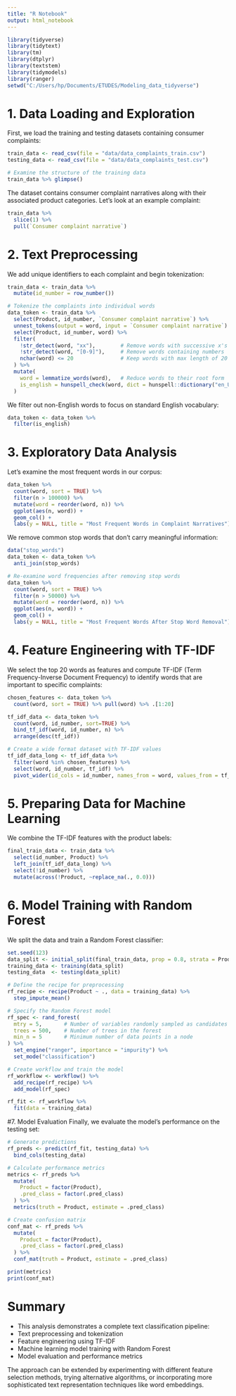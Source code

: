 ---
title: "R Notebook"
output: html_notebook
---

```{r, echo=FALSE, warning=FALSE}

library(tidyverse)
library(tidytext)
library(tm)
library(dtplyr)
library(textstem)
library(tidymodels)
library(ranger)
setwd("C:/Users/hp/Documents/ETUDES/Modeling_data_tidyverse")

```

# 1. Data Loading and Exploration

First, we load the training and testing datasets containing consumer complaints:

```{r}
train_data <- read_csv(file = "data/data_complaints_train.csv")
testing_data <- read_csv(file = "data/data_complaints_test.csv")

# Examine the structure of the training data
train_data %>% glimpse()
```

The dataset contains consumer complaint narratives along with their associated product categories. Let's look at an example complaint:

```{r}
train_data %>% 
  slice(1) %>% 
  pull(`Consumer complaint narrative`)

```

# 2. Text Preprocessing

We add unique identifiers to each complaint and begin tokenization:

```{r}
train_data <- train_data %>% 
  mutate(id_number = row_number())

# Tokenize the complaints into individual words
data_token <- train_data %>% 
  select(Product, id_number, `Consumer complaint narrative`) %>% 
  unnest_tokens(output = word, input = `Consumer complaint narrative`) %>% 
  select(Product, id_number, word) %>%
  filter(
    !str_detect(word, "xx"),        # Remove words with successive x's
    !str_detect(word, "[0-9]"),     # Remove words containing numbers
    nchar(word) <= 20               # Keep words with max length of 20
  ) %>% 
  mutate(
    word = lemmatize_words(word),   # Reduce words to their root form
    is_english = hunspell_check(word, dict = hunspell::dictionary("en_US"))
  ) 

```

We filter out non-English words to focus on standard English vocabulary:

```{r}

data_token <- data_token %>% 
  filter(is_english)
```

# 3. Exploratory Data Analysis

Let's examine the most frequent words in our corpus:

```{r}
data_token %>%
  count(word, sort = TRUE) %>%
  filter(n > 100000) %>%
  mutate(word = reorder(word, n)) %>%
  ggplot(aes(n, word)) +
  geom_col() +
  labs(y = NULL, title = "Most Frequent Words in Complaint Narratives")

```

We remove common stop words that don't carry meaningful information:

```{r}

data("stop_words")
data_token <- data_token %>% 
  anti_join(stop_words)

# Re-examine word frequencies after removing stop words
data_token %>%
  count(word, sort = TRUE) %>%
  filter(n > 50000) %>%
  mutate(word = reorder(word, n)) %>%
  ggplot(aes(n, word)) +
  geom_col() +
  labs(y = NULL, title = "Most Frequent Words After Stop Word Removal")

```

# 4. Feature Engineering with TF-IDF

We select the top 20 words as features and compute TF-IDF (Term Frequency-Inverse Document Frequency) to identify words that are important to specific complaints:

```{r}
chosen_features <- data_token %>% 
  count(word, sort = TRUE) %>% pull(word) %>% .[1:20]

tf_idf_data <- data_token %>% 
  count(word, id_number, sort=TRUE) %>% 
  bind_tf_idf(word, id_number, n) %>% 
  arrange(desc(tf_idf))

# Create a wide format dataset with TF-IDF values
tf_idf_data_long <- tf_idf_data %>% 
  filter(word %in% chosen_features) %>% 
  select(word, id_number, tf_idf) %>%
  pivot_wider(id_cols = id_number, names_from = word, values_from = tf_idf, values_fill = 0.0) 

```

# 5. Preparing Data for Machine Learning

We combine the TF-IDF features with the product labels:

```{r}
final_train_data <- train_data %>% 
  select(id_number, Product) %>% 
  left_join(tf_idf_data_long) %>% 
  select(!id_number) %>% 
  mutate(across(!Product, ~replace_na(., 0.0)))
```

# 6. Model Training with Random Forest

We split the data and train a Random Forest classifier:

```{r}
set.seed(123)
data_split <- initial_split(final_train_data, prop = 0.8, strata = Product)
training_data <- training(data_split)
testing_data  <- testing(data_split)

# Define the recipe for preprocessing
rf_recipe <- recipe(Product ~ ., data = training_data) %>% 
  step_impute_mean()

# Specify the Random Forest model
rf_spec <- rand_forest(
  mtry = 5,       # Number of variables randomly sampled as candidates at each split
  trees = 500,    # Number of trees in the forest
  min_n = 5       # Minimum number of data points in a node
) %>%
  set_engine("ranger", importance = "impurity") %>%
  set_mode("classification")

# Create workflow and train the model
rf_workflow <- workflow() %>%
  add_recipe(rf_recipe) %>%
  add_model(rf_spec)

rf_fit <- rf_workflow %>%
  fit(data = training_data)

```

#7. Model Evaluation Finally, we evaluate the model's performance on the testing set:

```{r}
# Generate predictions
rf_preds <- predict(rf_fit, testing_data) %>%
  bind_cols(testing_data)

# Calculate performance metrics
metrics <- rf_preds %>%
  mutate(
    Product = factor(Product),
    .pred_class = factor(.pred_class)
  ) %>% 
  metrics(truth = Product, estimate = .pred_class)

# Create confusion matrix
conf_mat <- rf_preds %>%
  mutate(
    Product = factor(Product),
    .pred_class = factor(.pred_class)
  ) %>% 
  conf_mat(truth = Product, estimate = .pred_class)

print(metrics)
print(conf_mat)

```

# Summary

-   This analysis demonstrates a complete text classification pipeline:
-   Text preprocessing and tokenization
-   Feature engineering using TF-IDF
-   Machine learning model training with Random Forest
-   Model evaluation and performance metrics

The approach can be extended by experimenting with different feature selection methods, trying alternative algorithms, or incorporating more sophisticated text representation techniques like word embeddings.
